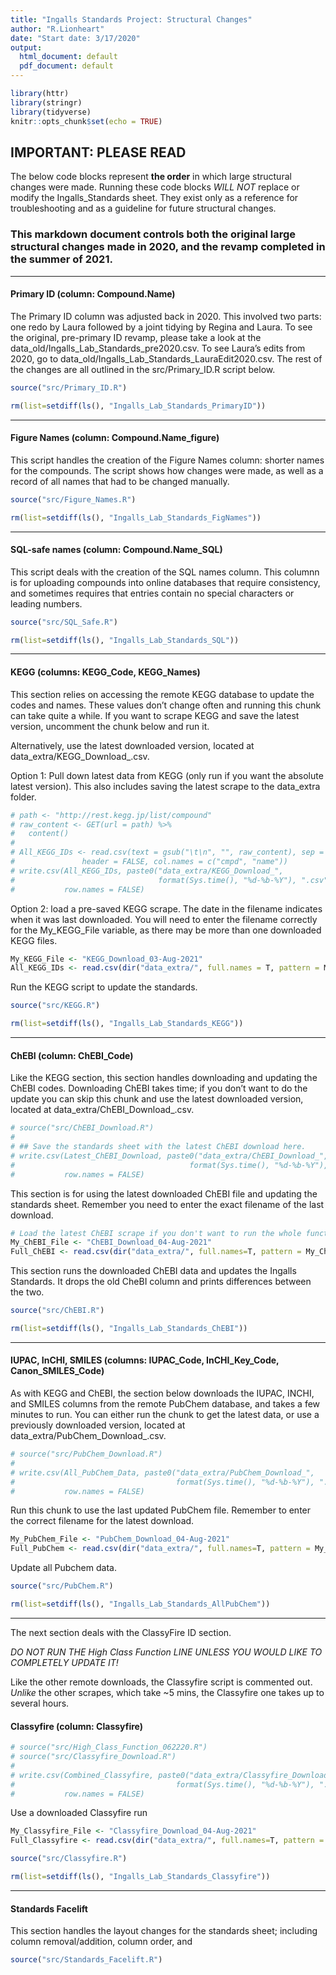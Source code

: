 ```yaml
---
title: "Ingalls Standards Project: Structural Changes"
author: "R.Lionheart"
date: "Start date: 3/17/2020"
output:
  html_document: default
  pdf_document: default
---
```


```r
library(httr) 
library(stringr)
library(tidyverse)
knitr::opts_chunk$set(echo = TRUE)
```

## IMPORTANT: PLEASE READ
The below code blocks represent **the order** in which large structural changes were made. Running these code blocks *WILL NOT* replace or modify the Ingalls_Standards sheet. They exist only as a reference for troubleshooting and as a guideline for future structural changes.

### This markdown document controls both the original large structural changes made in 2020, and the revamp completed in the summer of 2021.

------

#### Primary ID (column: Compound.Name)

The Primary ID column was adjusted back in 2020. This involved two parts: one redo by Laura followed by a joint tidying by Regina and Laura. 
To see the original, pre-primary ID revamp, please take a look at the  data_old/Ingalls_Lab_Standards_pre2020.csv.
To see Laura's edits from 2020, go to data_old/Ingalls_Lab_Standards_LauraEdit2020.csv.
The rest of the changes are all outlined in the src/Primary_ID.R script below.

```r
source("src/Primary_ID.R")

rm(list=setdiff(ls(), "Ingalls_Lab_Standards_PrimaryID"))
```

-----

#### Figure Names (column: Compound.Name_figure)

This script handles the creation of the Figure Names column: shorter names for the compounds. The script shows how changes were made, as well as a record of all names that had to be changed manually.

```r
source("src/Figure_Names.R")

rm(list=setdiff(ls(), "Ingalls_Lab_Standards_FigNames"))
```

-----

#### SQL-safe names (column: Compound.Name_SQL)

This script deals with the creation of the SQL names column. This columnn is for uploading compounds into online databases that require consistency, and sometimes requires that entries contain no special characters or leading numbers.

```r
source("src/SQL_Safe.R")

rm(list=setdiff(ls(), "Ingalls_Lab_Standards_SQL"))
```

-----

#### KEGG (columns: KEGG_Code, KEGG_Names)

This section relies on accessing the remote KEGG database to update the codes and names. These values don't change often and running this chunk can take quite a while. If you want to scrape KEGG and save the latest version, uncomment the chunk below and run it.

Alternatively, use the latest downloaded version, located at data_extra/KEGG_Download_<Latest_Date_Here>.csv.

Option 1: Pull down latest data from KEGG (only run if you want the absolute latest version).
This also includes saving the latest scrape to the data_extra folder.

```r
# path <- "http://rest.kegg.jp/list/compound"
# raw_content <- GET(url = path) %>%
#   content() 
#   
# All_KEGG_IDs <- read.csv(text = gsub("\t\n", "", raw_content), sep = "\t",
#               header = FALSE, col.names = c("cmpd", "name"))
# write.csv(All_KEGG_IDs, paste0("data_extra/KEGG_Download_",
#                                format(Sys.time(), "%d-%b-%Y"), ".csv"),
#           row.names = FALSE)
```

Option 2: load a pre-saved KEGG scrape. The date in the filename indicates when it was last downloaded. You will need to enter the filename correctly for the My_KEGG_File variable, as there may be more than one downloaded KEGG files.
```r
My_KEGG_File <- "KEGG_Download_03-Aug-2021"
All_KEGG_IDs <- read.csv(dir("data_extra/", full.names = T, pattern = My_KEGG_File))
```


Run the KEGG script to update the standards.
```r
source("src/KEGG.R")

rm(list=setdiff(ls(), "Ingalls_Lab_Standards_KEGG"))
```

-----

#### ChEBI (column: ChEBI_Code)

Like the KEGG section, this section handles downloading and updating the ChEBI codes. 
Downloading ChEBI takes time; if you don't want to do the update you can skip this chunk and use the latest downloaded version, located at data_extra/ChEBI_Download_<Latest_Date_Here>.csv.
```r
# source("src/ChEBI_Download.R")
# 
# ## Save the standards sheet with the latest ChEBI download here.
# write.csv(Latest_ChEBI_Download, paste0("data_extra/ChEBI_Download_",
#                                       format(Sys.time(), "%d-%b-%Y"), ".csv"),
#           row.names = FALSE)
```

This section is for using the latest downloaded ChEBI file and updating the standards sheet.
Remember you need to enter the exact filename of the last download.
```r
# Load the latest ChEBI scrape if you don't want to run the whole function.
My_ChEBI_File <- "ChEBI_Download_04-Aug-2021"
Full_ChEBI <- read.csv(dir("data_extra/", full.names=T, pattern = My_ChEBI_File))
```

This section runs the downloaded ChEBI data and updates the Ingalls Standards.
It drops the old CheBI column and prints differences between the two. 
```r
source("src/ChEBI.R")

rm(list=setdiff(ls(), "Ingalls_Lab_Standards_ChEBI"))
```

-----

#### IUPAC, InCHl, SMILES (columns: IUPAC_Code, InCHI_Key_Code, Canon_SMILES_Code)

As with KEGG and ChEBI, the section below downloads the IUPAC, INCHI, and SMILES columns from the remote PubChem database, and takes a few minutes to run. You can either run the chunk to get the latest data, or use a previously downloaded version, located at data_extra/PubChem_Download_<Latest_Date_Here>.csv.
```r
# source("src/PubChem_Download.R")
# 
# write.csv(All_PubChem_Data, paste0("data_extra/PubChem_Download_",
#                                    format(Sys.time(), "%d-%b-%Y"), ".csv"),
#           row.names = FALSE)
```

Run this chunk to use the last updated PubChem file. Remember to enter the correct filename for the latest download.
```r
My_PubChem_File <- "PubChem_Download_04-Aug-2021"
Full_PubChem <- read.csv(dir("data_extra/", full.names=T, pattern = My_PubChem_File))
```

Update all Pubchem data.
```r
source("src/PubChem.R")

rm(list=setdiff(ls(), "Ingalls_Lab_Standards_AllPubChem"))
```

-----

The next section deals with the ClassyFire ID section. 

*DO NOT RUN THE High Class Function LINE UNLESS YOU WOULD LIKE TO COMPLETELY UPDATE IT!*  

Like the other remote downloads, the Classyfire script is commented out. *Unlike* the other scrapes, which take ~5 mins, the Classyfire one takes up to several hours.

#### Classyfire (column: Classyfire)

```r
# source("src/High_Class_Function_062220.R")
# source("src/Classyfire_Download.R")
# 
# write.csv(Combined_Classyfire, paste0("data_extra/Classyfire_Download_",
#                                    format(Sys.time(), "%d-%b-%Y"), ".csv"),
#           row.names = FALSE)
```

Use a downloaded Classyfire run
```r
My_Classyfire_File <- "Classyfire_Download_04-Aug-2021"
Full_Classyfire <- read.csv(dir("data_extra/", full.names=T, pattern = My_Classyfire_File))

source("src/Classyfire.R")

rm(list=setdiff(ls(), "Ingalls_Lab_Standards_Classyfire"))
```

----

#### Standards Facelift

This section handles the layout changes for the standards sheet; including column removal/addition, column order, and 

```r

source("src/Standards_Facelift.R")

```

